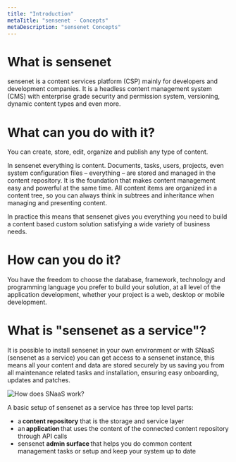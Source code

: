 ```yaml
---
title: "Introduction"
metaTitle: "sensenet - Concepts"
metaDescription: "sensenet Concepts"
---
```


# What is sensenet

sensenet is a content services platform (CSP) mainly for developers and development companies. It is a headless content management system (CMS) with enterprise grade security and permission system, versioning, dynamic content types and even more.

# What can you do with it?

You can create, store, edit, organize and publish any type of content.

In sensenet everything is content. Documents, tasks, users, projects, even system configuration files – everything – are stored and managed in the content repository. It is the foundation that makes content management easy and powerful at the same time. All content items are organized in a content tree, so you can always think in subtrees and inheritance when managing and presenting content.

In practice this means that sensenet gives you everything you need to build a content based custom solution satisfying a wide variety of business needs.

# How can you do it?
You have the freedom to choose the database, framework, technology and programming language you prefer to build your solution, at all level of the application development, whether your project is a web, desktop or mobile development.

# What is "sensenet as a service"?

It is possible to install sensenet in your own environment or with SNaaS (sensenet as a service) you can get access to a sensenet instance, this means all your content and data are stored securely by us saving you from all maintenance related tasks and installation, ensuring easy onboarding, updates and patches.

![How does SNaaS work?](https://www.sensenet.com/try-it/images/Web%201920%20%E2%80%93%201.png)

A basic setup of sensenet as a service has three top level parts:

- a **content repository** that is the storage and service layer
- an **application** that uses the content of the connected content repository through API calls
- sensenet **admin surface** that helps you do common content management tasks or setup and keep your system up to date
